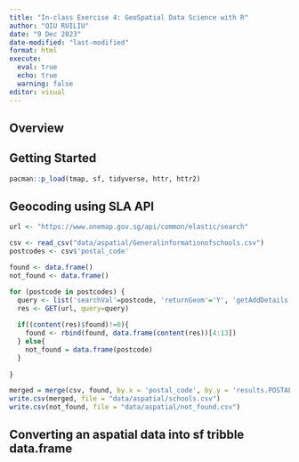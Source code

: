 ```yaml
---
title: "In-class Exercise 4: GeoSpatial Data Science with R"
author: "QIU RUILIU"
date: "9 Dec 2023"
date-modified: "last-modified"
format: html
execute: 
  eval: true
  echo: true
  warning: false
editor: visual
---
```


## Overview

## Getting Started

```r
pacman::p_load(tmap, sf, tidyverse, httr, httr2)
```

## Geocoding using SLA API

```r
url <- "https://www.onemap.gov.sg/api/common/elastic/search"

csv <- read_csv("data/aspatial/Generalinformationofschools.csv")
postcodes <- csv$'postal_code'

found <- data.frame()
not_found <- data.frame()

for (postcode in postcodes) {
  query <- list('searchVal'=postcode, 'returnGeom'='Y', 'getAddDetails'='Y', 'pageNum'='1')
  res <- GET(url, query=query)
  
  if((content(res)$found)!=0){
    found <- rbind(found, data.frame(content(res))[4:13])
  } else{
    not_found = data.frame(postcode)
  }
  
}
```

```r
merged = merge(csv, found, by.x = 'postal_code', by.y = 'results.POSTAL', all = TRUE)
write.csv(merged, file = "data/aspatial/schools.csv")
write.csv(not_found, file = "data/aspatial/not_found.csv")
```

## Converting an aspatial data into sf tribble data.frame

```r

```

